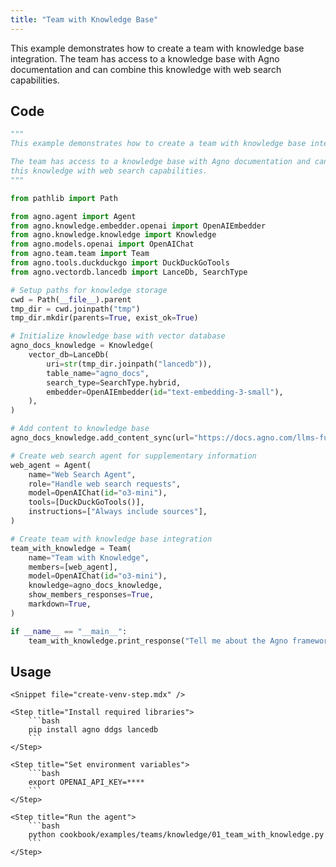 ```yaml
---
title: "Team with Knowledge Base"
---
```


This example demonstrates how to create a team with knowledge base integration. The team has access to a knowledge base with Agno documentation and can combine this knowledge with web search capabilities.

## Code

```python cookbook/examples/teams/knowledge/01_team_with_knowledge.py
"""
This example demonstrates how to create a team with knowledge base integration.

The team has access to a knowledge base with Agno documentation and can combine
this knowledge with web search capabilities.
"""

from pathlib import Path

from agno.agent import Agent
from agno.knowledge.embedder.openai import OpenAIEmbedder
from agno.knowledge.knowledge import Knowledge
from agno.models.openai import OpenAIChat
from agno.team.team import Team
from agno.tools.duckduckgo import DuckDuckGoTools
from agno.vectordb.lancedb import LanceDb, SearchType

# Setup paths for knowledge storage
cwd = Path(__file__).parent
tmp_dir = cwd.joinpath("tmp")
tmp_dir.mkdir(parents=True, exist_ok=True)

# Initialize knowledge base with vector database
agno_docs_knowledge = Knowledge(
    vector_db=LanceDb(
        uri=str(tmp_dir.joinpath("lancedb")),
        table_name="agno_docs",
        search_type=SearchType.hybrid,
        embedder=OpenAIEmbedder(id="text-embedding-3-small"),
    ),
)

# Add content to knowledge base
agno_docs_knowledge.add_content_sync(url="https://docs.agno.com/llms-full.txt")

# Create web search agent for supplementary information
web_agent = Agent(
    name="Web Search Agent",
    role="Handle web search requests",
    model=OpenAIChat(id="o3-mini"),
    tools=[DuckDuckGoTools()],
    instructions=["Always include sources"],
)

# Create team with knowledge base integration
team_with_knowledge = Team(
    name="Team with Knowledge",
    members=[web_agent],
    model=OpenAIChat(id="o3-mini"),
    knowledge=agno_docs_knowledge,
    show_members_responses=True,
    markdown=True,
)

if __name__ == "__main__":
    team_with_knowledge.print_response("Tell me about the Agno framework", stream=True)
```

## Usage

<Steps>

    <Snippet file="create-venv-step.mdx" />

    <Step title="Install required libraries">
        ```bash
        pip install agno ddgs lancedb
        ```
    </Step>

    <Step title="Set environment variables">
        ```bash
        export OPENAI_API_KEY=****
        ```
    </Step>

    <Step title="Run the agent">
        ```bash
        python cookbook/examples/teams/knowledge/01_team_with_knowledge.py
        ```
    </Step>

</Steps>